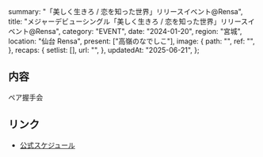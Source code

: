   summary: "「美しく生きろ / 恋を知った世界」リリースイベント@Rensa",
  title: "メジャーデビューシングル「美しく生きろ / 恋を知った世界」リリースイベント@Rensa",
  category: "EVENT",
  date: "2024-01-20",
  region: "宮城",
  location: "仙台 Rensa",
  present: ["高嶺のなでしこ"],
  image: {
    path: "",
    ref: "",
  },
  recaps: {
    setlist: [],
    url: "",
  },
  updatedAt: "2025-06-21",
};

## 内容

ペア握手会

## リンク

- [公式スケジュール](https://takanenonadeshiko.jp/?p=1699)
